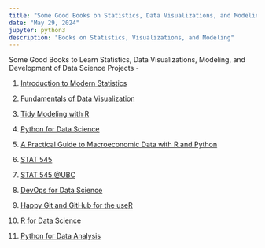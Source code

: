 ```yaml
---
title: "Some Good Books on Statistics, Data Visualizations, and Modeling"
date: "May 29, 2024" 
jupyter: python3
description: "Books on Statistics, Visualizations, and Modeling"
---
```


Some Good Books to Learn Statistics, Data Visualizations, Modeling, and Development of Data Science Projects - 

01. [Introduction to Modern Statistics](https://openintro-ims.netlify.app/)

02. [Fundamentals of Data Visualization](https://clauswilke.com/dataviz/)

03. [Tidy Modeling with R](https://www.tmwr.org/)

04. [Python for Data Science](https://aeturrell.github.io/python4DS/welcome.html)

05. [A Practical Guide to Macroeconomic Data with R and Python](https://quantamental-python.com/)

06. [STAT 545](https://stat545.com/)

07. [STAT 545 @UBC](https://stat545.stat.ubc.ca/)

08. [DevOps for Data Science](https://do4ds.com/)

09. [Happy Git and GitHub for the useR](https://happygitwithr.com/)

10. [R for Data Science](https://r4ds.hadley.nz/)

11. [Python for Data Analysis](https://wesmckinney.com/book/)

